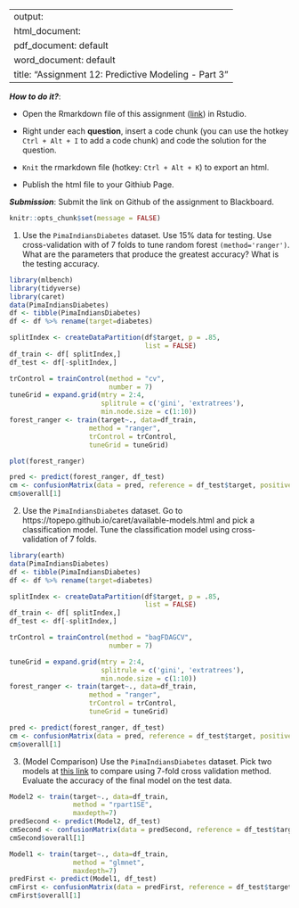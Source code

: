 
---
output: 
  html_document:
  pdf_document: default
  word_document: default
title: "Assignment 12: Predictive Modeling - Part 3"
---

***How to do it?***: 

- Open the Rmarkdown file of this assignment ([link](assignment12.Rmd)) in Rstudio. 

- Right under each **question**, insert  a code chunk (you can use the hotkey `Ctrl + Alt + I` to add a code chunk) and code the solution for the question. 

- `Knit` the rmarkdown file (hotkey: `Ctrl + Alt + K`) to export an html.  

-  Publish the html file to your Githiub Page. 

***Submission***: Submit the link on Github of the assignment to Blackboard.

```r
knitr::opts_chunk$set(message = FALSE)
```


1. Use the `PimaIndiansDiabetes` dataset. Use 15% data for testing. Use cross-validation with of 7 folds to tune random forest `(method='ranger')`.  What are the parameters that produce the greatest accuracy? What is the testing accuracy. 

```r
library(mlbench)
library(tidyverse)
library(caret)
data(PimaIndiansDiabetes)
df <- tibble(PimaIndiansDiabetes)
df <- df %>% rename(target=diabetes)

splitIndex <- createDataPartition(df$target, p = .85, 
                                  list = FALSE)
df_train <- df[ splitIndex,]
df_test <- df[-splitIndex,]

trControl = trainControl(method = "cv",
                         number = 7)
tuneGrid = expand.grid(mtry = 2:4,
                       splitrule = c('gini', 'extratrees'),
                       min.node.size = c(1:10))
forest_ranger <- train(target~., data=df_train, 
                    method = "ranger", 
                    trControl = trControl,
                    tuneGrid = tuneGrid)

plot(forest_ranger)

pred <- predict(forest_ranger, df_test)
cm <- confusionMatrix(data = pred, reference = df_test$target, positive = "pos")
cm$overall[1]
```


2. Use the `PimaIndiansDiabetes` dataset. Go to https://topepo.github.io/caret/available-models.html and pick a classification model.  Tune the classification model using cross-validation of 7 folds. 

```r
library(earth)
data(PimaIndiansDiabetes)
df <- tibble(PimaIndiansDiabetes)
df <- df %>% rename(target=diabetes)

splitIndex <- createDataPartition(df$target, p = .85, 
                                  list = FALSE)
df_train <- df[ splitIndex,]
df_test <- df[-splitIndex,]

trControl = trainControl(method = "bagFDAGCV",
                         number = 7)

tuneGrid = expand.grid(mtry = 2:4,
                       splitrule = c('gini', 'extratrees'),
                       min.node.size = c(1:10))
forest_ranger <- train(target~., data=df_train, 
                    method = "ranger", 
                    trControl = trControl,
                    tuneGrid = tuneGrid)

pred <- predict(forest_ranger, df_test)
cm <- confusionMatrix(data = pred, reference = df_test$target, positive = "pos")
cm$overall[1]
```


3. (Model Comparison) Use the `PimaIndiansDiabetes` dataset. Pick two models at [this link](https://topepo.github.io/caret/available-models.html) to compare using 7-fold cross validation method. Evaluate the accuracy of the final model on the test data. 

```r
Model2 <- train(target~., data=df_train, 
                method = "rpart1SE",
                maxdepth=7)
predSecond <- predict(Model2, df_test)
cmSecond <- confusionMatrix(data = predSecond, reference = df_test$target)
cmSecond$overall[1]

Model1 <- train(target~., data=df_train, 
                method = "glmnet",
                maxdepth=7)
predFirst <- predict(Model1, df_test)
cmFirst <- confusionMatrix(data = predFirst, reference = df_test$target)
cmFirst$overall[1]
```

